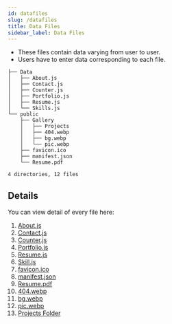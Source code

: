 ```yaml
---
id: datafiles
slug: /datafiles
title: Data Files
sidebar_label: Data Files
---
```


- These files contain data varying from user to user.
- Users have to enter data corresponding to each file.

```
├── Data
│   ├── About.js
│   ├── Contact.js
│   ├── Counter.js
│   ├── Portfolio.js
│   ├── Resume.js
│   └── Skills.js
└── public
    ├── Gallery
    │   ├── Projects
    │   ├── 404.webp
    │   ├── bg.webp
    │   └── pic.webp
    ├── favicon.ico
    ├── manifest.json
    └── Resume.pdf

4 directories, 12 files
```

## Details

You can view detail of every file here:

1. [About.js](datafile-about)
2. [Contact.js](datafile-contact)
3. [Counter.js](datafile-counter)
4. [Portfolio.js](datafile-portfolio)
5. [Resume.js](datafile-resume)
6. [Skill.js](datafile-about)
7. [favicon.ico](datafile-about)
8. [manifest.json](datafile-about)
9. [Resume.pdf](datafile-about)
10. [404.webp](datafile-about)
11. [bg.webp](datafile-about)
12. [pic.webp](datafile-about)
13. [Projects Folder](datafile-about)
